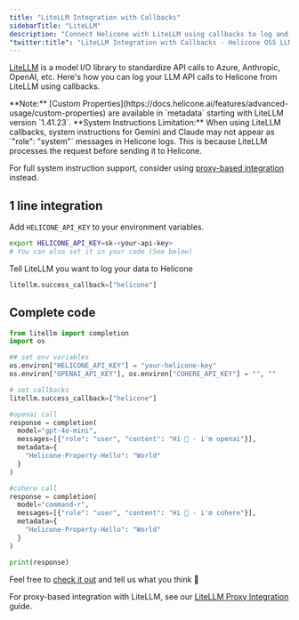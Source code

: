 ```yaml
---
title: "LiteLLM Integration with Callbacks"
sidebarTitle: "LiteLLM"
description: "Connect Helicone with LiteLLM using callbacks to log and monitor API calls across various AI models."
"twitter:title": "LiteLLM Integration with Callbacks - Helicone OSS LLM Observability"
---
```


[LiteLLM](https://github.com/BerriAI/litellm) is a model I/O library to standardize API calls to Azure, Anthropic, OpenAI, etc. Here's how you can log your LLM API calls to Helicone from LiteLLM using callbacks.

<Note>
  **Note:** [Custom
  Properties](https://docs.helicone.ai/features/advanced-usage/custom-properties)
  are available in `metadata` starting with LiteLLM version `1.41.23`.
</Note>

<Warning>
  **System Instructions Limitation:** When using LiteLLM callbacks, system instructions for Gemini and Claude may not appear as `"role": "system"` messages in Helicone logs. This is because LiteLLM processes the request before sending it to Helicone.
  
  For full system instruction support, consider using [proxy-based integration](/getting-started/integration-method/litellm-proxy) instead.
</Warning>

## 1 line integration

Add `HELICONE_API_KEY` to your environment variables.

```bash
export HELICONE_API_KEY=sk-<your-api-key>
# You can also set it in your code (See below)
```

Tell LiteLLM you want to log your data to Helicone

```python
litellm.success_callback=["helicone"]
```

## Complete code

```python
from litellm import completion
import os

## set env variables
os.environ["HELICONE_API_KEY"] = "your-helicone-key"
os.environ["OPENAI_API_KEY"], os.environ["COHERE_API_KEY"] = "", ""

# set callbacks
litellm.success_callback=["helicone"]

#openai call
response = completion(
  model="gpt-4o-mini",
  messages=[{"role": "user", "content": "Hi 👋 - i'm openai"}],
  metadata={
    "Helicone-Property-Hello": "World"
  }
)

#cohere call
response = completion(
  model="command-r",
  messages=[{"role": "user", "content": "Hi 👋 - i'm cohere"}],
  metadata={
    "Helicone-Property-Hello": "World"
  }
)

print(response)
```

Feel free to [check it out](https://github.com/BerriAI/litellm) and tell us what you think 👋

For proxy-based integration with LiteLLM, see our [LiteLLM Proxy Integration](/getting-started/integration-method/litellm-proxy) guide.
